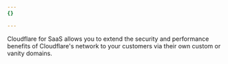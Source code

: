 ```yaml
---
{}

---
```


Cloudflare for SaaS allows you to extend the security and performance benefits of Cloudflare's network to your customers via their own custom or vanity domains.

